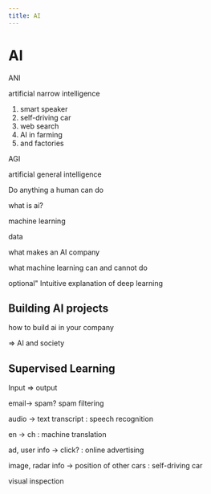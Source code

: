 ```yaml
---
title: AI
---
```


# AI

ANI

artificial narrow intelligence

1.   smart speaker
2.   self-driving car
3.   web search
4.   AI in farming 
5.   and factories



AGI

artificial general intelligence

Do anything a human can do

what is ai?

machine learning

data

what makes an AI company

what machine learning can and cannot do 

optional" Intuitive explanation of deep learning

## Building AI projects

how to build ai in your company

=> AI and society



## Supervised Learning

Input => output

email-> spam? spam filtering

audio -> text transcript : speech recognition

en -> ch : machine translation

ad, user info -> click? : online advertising 

image, radar info -> position of other cars : self-driving car

visual inspection